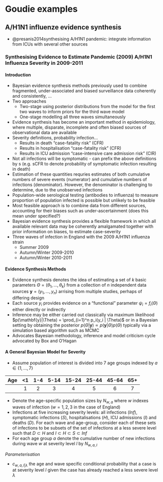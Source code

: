 # Goudie examples

## A/H1N1 influenze evidence synthesis

* @presanis2014synthesising A/H1N1 pandemic: integrate information from ICUs with several other sources

### Synthesising Evidence to Estimate Pandemic (2009) A/H1N1 Influenza Severity in 2009-2011

#### Introduction

* Bayesian evidence synthesis methods previously used to combine fragmented, under-associated and biased surveillance data coherently and consistently, ...
* Two approaches
    + Two-stage using posterior distributions from the model for the first two waves to inform priors for the third wave model
    + One-stage modelling all three waves simultaneously
* Evidence synthesis has become an important method in epidemiology, where multiple, disparate, incomplete and often biased sources of observational data are available
* Severity definitions, probability infection...
    + Results in death "case-fatality risk" (CFR)
    + Results in hospitalisation "case-fatality risk" (CFR)
    + Results in ICU admission "case-intensive care admission risk" (CIR)
* Not all infections will be symptomatic - can prefix the above definitions by s (e.g. sCFR to denote probability of symptomatic infection resulting in death)
* Estimation of these quantities requries estimates of both cumulative numbers of severe events (numerator) and cumulative numbers of infections (denominator). However, the denominator is challenging to determine, due to the unobserved infections
* Population-wide serological testing (antibodies to influenza) to measure proportion of population infected is possible but unlikely to be feasible
* Most feasible approach is to combine data from different sources, accounting for their biases such as under-ascertainment (does this mean under specified?)
* Bayesian evidence synthesis provides a flexible framework in which all available relevant data may be coherently amalgamated together with prior information on biases, to estimate case-severity
* Three waves of infection in England with the 2009 A/H1N1 influenza strain
    + Summer 2009
    + Autumn/Winter 2009-2010
    + Autumn/Winter 2010-2011
    
#### Evidence Synthesis Methods

* Evidence synthesis denotes the idea of estimating a set of $k$ basic parameters $\Theta = (\theta_1, \ldots, \theta_k)$ from a collection of $n$ independent data sources $\mathbf{y} = (y_1, \ldots, y_n)$ arrising from multiple studies, perhaps of differing design
* Each source $y_i$ provides evidence on a "functional" parameter $\psi_i = f_i(\Theta)$ either directly or indirectly
* Inference may be either carried out classically via maximum likelihood $p(\mathbf{y}|\Theta) = \prod_{i=1}^n p_i(y_i | \Theta)$ or in a Bayesian setting by obtaining the posterior $p(\Theta | \mathbf{y}) \propto p(\mathbf{y}|\Theta) p(\Theta)$ typically via a simulation based algorithm such as MCMC
* Advocates Bayesian methodology, inference and model criticism cycle advocated by Box and O'Hagan

#### A General Bayesian Model for Severity

* Assume population of interest is divided into 7 age groups indexed by $a \in \{1, \ldots, 7\}$

| Age | <1 |  1-4 | 5-14 | 15-24 | 25-44 | 45-64 | 65+ |
|-----|:--:|:----:|:----:|:-----:|:-----:|:-----:|:---:|
|     | 1  |  2   |  3   |   4   |   5   |   6   |  7  |

* Denote the age-specific population sizes by $N_{w, a}$ where $w$ indexes waves of infection ($w = 1, 2, 3$ in the case of England)
* Infections at five increasing severity levels: all infections ($Inf$), symptomatic infections ($S$), hospitalisations ($H$), ICU admissions ($I$) and deaths ($D$). For each wave and age-group, consider each of these sets of infections to be subsets of the set of infections at a less severe level such that $D \subset H$ and $I \subset H \subset S \subset Inf$
* For each age group $a$ denote the cumulative number of new infections during wave $w$ at severity level $l$ by $N_{w, a, l}$

*Parameterisation*

* $c_{w,a,l| \lambda}$ the age and wave specific conditional probability that a case is at severity level $l$ given the case has already reached a less severe level $\lambda$
